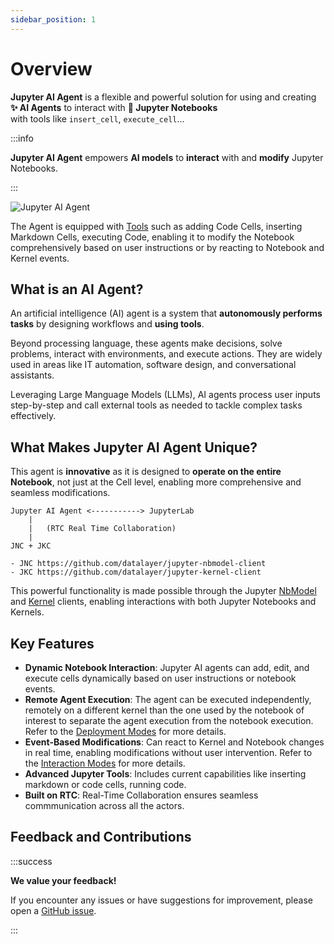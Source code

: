 ```yaml
---
sidebar_position: 1
---
```


# Overview

**Jupyter AI Agent** is a flexible and powerful solution for using and creating **✨ AI Agents** to interact with **📓 Jupyter Notebooks**  
with tools like `insert_cell`, `execute_cell`...

:::info

**Jupyter AI Agent** empowers **AI models** to **interact** with and **modify** Jupyter Notebooks.

:::

![Jupyter AI Agent](https://assets.datalayer.tech/jupyter-ai-agent/ai-agent-prompt-demo-terminal.gif)

The Agent is equipped with [Tools](/docs/tools) such as adding Code Cells, inserting Markdown Cells, executing Code, enabling it to modify the Notebook comprehensively based on user instructions or by reacting to Notebook and Kernel events.

## What is an AI Agent?

An artificial intelligence (AI) agent is a system that **autonomously performs tasks** by designing workflows and **using tools**.

Beyond processing language, these agents make decisions, solve problems, interact with environments, and execute actions. They are widely used in areas like IT automation, software design, and conversational assistants.

Leveraging Large Manguage Models (LLMs), AI agents process user inputs step-by-step and call external tools as needed to tackle 
complex tasks effectively.

## What Makes Jupyter AI Agent Unique?

This agent is **innovative** as it is designed to **operate on the entire Notebook**, not just at the Cell level, enabling more comprehensive and seamless modifications.

```
Jupyter AI Agent <-----------> JupyterLab
    |
    |   (RTC Real Time Collaboration)
    |
JNC + JKC

- JNC https://github.com/datalayer/jupyter-nbmodel-client
- JKC https://github.com/datalayer/jupyter-kernel-client
```

This powerful functionality is made possible through the Jupyter [NbModel](https://github.com/datalayer/jupyter-nbmodel-client) and [Kernel](https://github.com/datalayer/jupyter-kernel-client) clients, enabling interactions with both Jupyter Notebooks and Kernels.

## Key Features

- **Dynamic Notebook Interaction**: Jupyter AI agents can add, edit, and execute cells dynamically based on user instructions or notebook events.
- **Remote Agent Execution**: The agent can be executed independently, remotely on a different kernel than the one used by the notebook of interest to separate the agent execution from the notebook execution. Refer to the [Deployment Modes](/docs/deployments) for more details.
- **Event-Based Modifications**: Can react to Kernel and Notebook changes in real time, enabling modifications without user intervention. Refer to the [Interaction Modes](/docs/interactions) for more details.
- **Advanced Jupyter Tools**: Includes current capabilities like inserting markdown or code cells, running code.
- **Built on RTC**: Real-Time Collaboration ensures seamless commmunication across all the actors.

## Feedback and Contributions

:::success

**We value your feedback!**

If you encounter any issues or have suggestions for improvement, please open a [GitHub issue](https://github.com/datalayer/jupyter-ai-agent/issues).

:::
